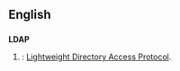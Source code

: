 ==English==

==={{Abbreviation}}===
'''LDAP'''
# {{computing}}: [[Lightweight Directory Access Protocol]].